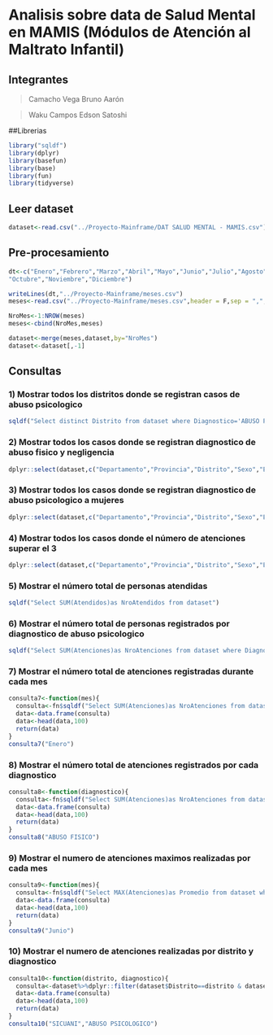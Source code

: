 
# Analisis sobre data de Salud Mental en MAMIS (Módulos de Atención al Maltrato Infantil)

## Integrantes
> Camacho Vega Bruno Aarón

> Waku Campos Edson Satoshi


##Librerias
```{r}
library("sqldf")
library(dplyr)
library(basefun)
library(base)
library(fun)
library(tidyverse)
```

## Leer dataset
```{r}

dataset<-read.csv("../Proyecto-Mainframe/DAT SALUD MENTAL - MAMIS.csv")

```

## Pre-procesamiento

```{r}
dt<-c("Enero","Febrero","Marzo","Abril","Mayo","Junio","Julio","Agosto","Septiembre",
"Octubre","Noviembre","Diciembre")

writeLines(dt,"../Proyecto-Mainframe/meses.csv")
meses<-read.csv("../Proyecto-Mainframe/meses.csv",header = F,sep = ",",col.names = c("Mes"))

NroMes<-1:NROW(meses)
meses<-cbind(NroMes,meses)

dataset<-merge(meses,dataset,by="NroMes")
dataset<-dataset[,-1]
```

## Consultas

### 1) Mostrar todos los distritos donde se registran casos de abuso psicologico 

```{r}
sqldf("Select distinct Distrito from dataset where Diagnostico='ABUSO PSICOLOGICO'")
```

### 2) Mostrar todos los casos donde se registran diagnostico de abuso fisico y negligencia

```{r}
dplyr::select(dataset,c("Departamento","Provincia","Distrito","Sexo","Etapa","Atendidos","Atenciones"))%>%dplyr::filter(dataset$Diagnostico=="ABUSO FISICO" | dataset$Diagnostico=="NEGLIGENCIA")
```
### 3) Mostrar todos los casos donde se registran diagnostico de abuso psicologico a mujeres

```{r}
dplyr::select(dataset,c("Departamento","Provincia","Distrito","Sexo","Etapa","Atendidos","Atenciones"))%>%dplyr::filter(dataset$Diagnostico=="ABUSO PSICOLOGICO" & dataset$Sexo=="F")
```

### 4) Mostrar todos los casos donde el número de atenciones superar el 3

```{r}
dplyr::select(dataset,c("Departamento","Provincia","Distrito","Sexo","Etapa","Atendidos","Atenciones"))%>%dplyr::filter(dataset$Atenciones>3)
```

### 5) Mostrar el número total de personas atendidas

```{r}
sqldf("Select SUM(Atendidos)as NroAtendidos from dataset")
```

### 6) Mostrar el número total de personas registrados por diagnostico de abuso psicologico

```{r}
sqldf("Select SUM(Atenciones)as NroAtenciones from dataset where Diagnostico=='ABUSO PSICOLOGICO'")
```


### 7) Mostrar el número total de atenciones registradas durante cada mes

```{r}
consulta7<-function(mes){
  consulta<-fn$sqldf("Select SUM(Atenciones)as NroAtenciones from dataset where Mes='$mes'")
  data<-data.frame(consulta)
  data<-head(data,100)
  return(data)
}
consulta7("Enero")
```


### 8) Mostrar el número total de atenciones registrados por cada diagnostico

```{r}
consulta8<-function(diagnostico){
  consulta<-fn$sqldf("Select SUM(Atenciones)as NroAtenciones from dataset where Diagnostico='$diagnostico'")
  data<-data.frame(consulta)
  data<-head(data,100)
  return(data)
}
consulta8("ABUSO FISICO")
```

### 9) Mostrar el numero de atenciones maximos realizadas por cada mes

```{r}
consulta9<-function(mes){
  consulta<-fn$sqldf("Select MAX(Atenciones)as Promedio from dataset where Mes == '$mes'")
  data<-data.frame(consulta)
  data<-head(data,100)
  return(data)
}
consulta9("Junio")
```

### 10) Mostrar el numero de atenciones realizadas por distrito y diagnostico

```{r}
consulta10<-function(distrito, diagnostico){
  consulta<-dataset%>%dplyr::filter(dataset$Distrito==distrito & dataset$Diagnostico==diagnostico)%>%dplyr::summarise(sum(Atenciones))
  data<-data.frame(consulta)
  data<-head(data,100)
  return(data)
}
consulta10("SICUANI","ABUSO PSICOLOGICO")
```








